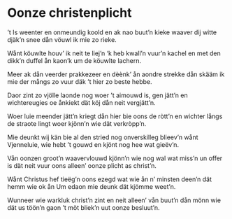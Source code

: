 
# Oonze christenplicht

<PoemAudio src={fragment} performer={readers.bert} />

<PoemText>

’t Is weenter en onmeundig koold
en ak nao buut’n kieke
waaver dij witte djäk’n snee
dån vöuwl ik mie zo rieke.

Wånt köuwlte houv’ ik neit te liej’n
‘k heb kwall’n vuur’n kachel
en met den dikk’n duffel ån
kaon’k um de köuwlte lachern.

Meer ak dån veerder prakkezeer
en dèènk’ ån aondre strekke
dån skääm ik mie der mångs zo vuur
däk ’t hier zo beste hebbe.

Daor zint zo vjölle laonde nog
woer ’t aimouwd is, gen jätt’n
en wichtereugies oe ånkiekt
dät köj dån neit vergjätt’n.

Woer luie meender jätt’n kriegt
dån hier bie oons de ròtt’n
en wichter långs de straote lingt
woer kjönn’n wie dät verkròpp’n.

Mie deunkt wij kän bie al den stried
nog onverskilleg blieev’n
wånt Vjenneluie, wie hebt ’t gouwd
en kjönt nog hee wat gieëv’n.

Vån oonzen groot’n waavervlouwd
kjönn’n wie nog wal wat miss’n
un offer is dät neit vuur oons
alleen’ oonze plicht as christ’n.

Wånt Christus hef tieëg’n oons ezegd
wat wie ån n’ minsten deen’n
dät hemm wie ok ån Um edaon
mie deunk dät kjömme weet’n.

Wunneer wie warkluk christ’n zint
en neit alleen’ vån buut’n
dån mönn wie dät us töön’n gaon
’t möt bliek’n uut oonze besluut’n.

</PoemText>
